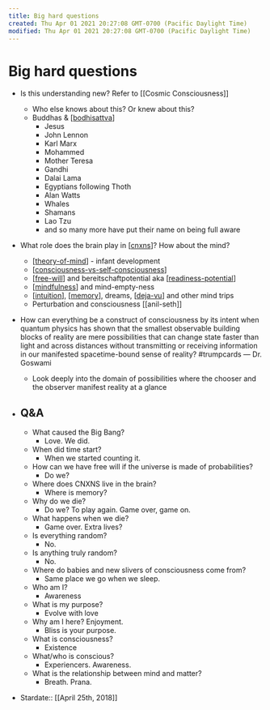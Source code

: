 ```yaml
---
title: Big hard questions
created: Thu Apr 01 2021 20:27:08 GMT-0700 (Pacific Daylight Time)
modified: Thu Apr 01 2021 20:27:08 GMT-0700 (Pacific Daylight Time)
---
```


# Big hard questions

- Is this understanding new? Refer to [[Cosmic Consciousness]]
  - Who else knows about this? Or knew about this?
  - Buddhas & [[bodhisattva]]
    - Jesus
    - John Lennon
    - Karl Marx
    - Mohammed
    - Mother Teresa
    - Gandhi
    - Dalai Lama
    - Egyptians following Thoth
    - Alan Watts
    - Whales
    - Shamans
    - Lao Tzu
    - and so many more have put their name on being full aware
- What role does the brain play in [[cnxns]]? How about the mind?
  - [[theory-of-mind]] - infant development
  - [[consciousness-vs-self-consciousness]]
  - [[free-will]] and bereitschaftpotential aka [[readiness-potential]]
  - [[mindfulness]] and mind-empty-ness
  - [[intuition]], [[memory]], dreams, [[deja-vu]] and other mind trips
  - Perturbation and consciousness [[anil-seth]]
- How can everything be a construct of consciousness by its intent when quantum physics has shown that the smallest observable building blocks of reality are mere possibilities that can change state faster than light and across distances without transmitting or receiving information in our manifested spacetime-bound sense of reality? #trumpcards
	— Dr. Goswami
  - Look deeply into the domain of possibilities where the chooser and the observer manifest reality at a glance
- ## Q&A

  - What caused the Big Bang?
    - Love. We did.
  - When did time start?
    - When we started counting it.
  - How can we have free will if the universe is made of probabilities?
    - Do we?
  - Where does CNXNS live in the brain?
    - Where is memory?
  - Why do we die?
    - Do we? To play again. Game over, game on.
  - What happens when we die?
    - Game over. Extra lives?
  - Is everything random?
    - No.
  - Is anything truly random?
    - No.
  - Where do babies and new slivers of consciousness come from?
    - Same place we go when we sleep.
  - Who am I?
    - Awareness
  - What is my purpose?
    - Evolve with love
  - Why am I here? Enjoyment.
    - Bliss is your purpose.
  - What is consciousness?
    - Existence
  - What/who is conscious?
    - Experiencers. Awareness.
  - What is the relationship between mind and matter?
    - Breath. Prana.

- Stardate:: [[April 25th, 2018]]

[//begin]: # "Autogenerated link references for markdown compatibility"
[bodhisattva]: bodhisattva "Bodhisattva"
[cnxns]: cnxns "CNXNS"
[theory-of-mind]: theory-of-mind "Theory of Mind"
[consciousness-vs-self-consciousness]: consciousness-vs-self-consciousness "Consciousness Vs. Self Consciousness"
[free-will]: free-will "Free Will"
[readiness-potential]: readiness-potential "readiness potential"
[mindfulness]: mindfulness "mindfulness"
[intuition]: intuition "Intuition"
[memory]: memory "Memory"
[deja-vu]: deja-vu "Deja vu"
[//end]: # "Autogenerated link references"
